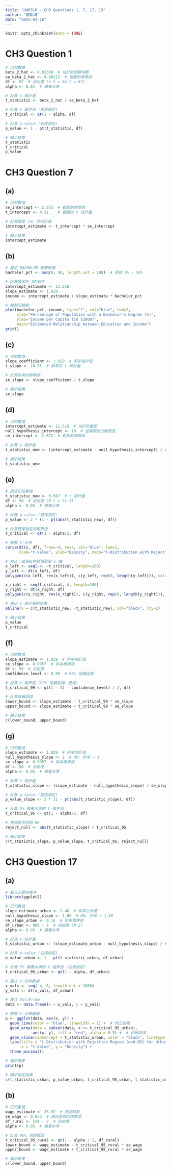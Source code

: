 ```yaml
---
title: "HW0310 - CH3 Questions 1, 7, 17, 19"
author: "鄭凱鴻"
date: "2025-03-16"
---
```


```r
knitr::opts_chunk$set(echo = TRUE)
```

# **CH3 Question 1**

```r
# 已知數據
beta_2_hat <- 0.01309  # 估計的回歸係數
se_beta_2_hat <- 0.00215  # 係數的標準誤
df <- 62  # 自由度 (n-2 = 64-2 = 62)
alpha <- 0.01  # 顯著水準

# 計算 t-統計量
t_statistic <- beta_2_hat / se_beta_2_hat

# 計算 t 臨界值 (右尾檢定)
t_critical <- qt(1 - alpha, df)

# 計算 p-value (右尾檢定)
p_value <- 1 - pt(t_statistic, df)

# 顯示結果
t_statistic
t_critical
p_value
```

# **CH3 Question 7**

## **(a) **

```r
# 已知數值
se_intercept <- 2.672  # 截距的標準誤
t_intercept <- 4.31    # 截距的 t 統計量

# 計算截距 (a) 的估計值
intercept_estimate <- t_intercept * se_intercept

# 顯示結果
intercept_estimate
```

## **(b) **

```r
# 設定 BACHELOR 變數範圍
bachelor_pct <- seq(0, 50, length.out = 100)  # 假設 0% ~ 50%

# 計算預測的 INCOME
intercept_estimate <- 11.516
slope_estimate <- 1.029
income <- intercept_estimate + slope_estimate * bachelor_pct

# 繪製回歸線
plot(bachelor_pct, income, type="l", col="blue", lwd=2, 
     xlab="Percentage of Population with a Bachelor's Degree (%)", 
     ylab="Income per Capita (in $1000)", 
     main="Estimated Relationship between Education and Income")
grid()
```

## **(c) **

```r
# 已知數值
slope_coefficient <- 1.029  # 斜率估計值
t_slope <- 10.75  # 斜率的 t 統計量

# 計算斜率的標準誤
se_slope <- slope_coefficient / t_slope

# 顯示結果
se_slope
```

## **(d) **

```r
# 已知數值
intercept_estimate <- 11.516  # 估計的截距
null_hypothesis_intercept <- 10  # 虛無假設的截距值
se_intercept <- 2.672  # 截距的標準誤

# 計算 t-統計量
t_statistic_new <- (intercept_estimate - null_hypothesis_intercept) / se_intercept

# 顯示結果
t_statistic_new
```

## **(e) **

```r
# 設定已知數值
t_statistic_new <- 0.567  # t 統計量
df <- 50  # 自由度 (N-1 = 51-1)
alpha <- 0.05  # 顯著水準

# 計算 p-value (雙尾檢定)
p_value <- 2 * (1 - pt(abs(t_statistic_new), df))

# 計算雙尾檢定的臨界值
t_critical <- qt(1 - alpha/2, df)

# 繪製 t-分佈
curve(dt(x, df), from=-4, to=4, col="blue", lwd=2, 
      xlab="t-Value", ylab="Density", main="t-Distribution with Rejection Region (α=0.05)")

# 修正：確保紅色區域緊貼 x 軸
x_left <- seq(-4, -t_critical, length=100)
y_left <- dt(x_left, df)
polygon(c(x_left, rev(x_left)), c(y_left, rep(0, length(y_left))), col=rgb(1,0,0,0.5))

x_right <- seq(t_critical, 4, length=100)
y_right <- dt(x_right, df)
polygon(c(x_right, rev(x_right)), c(y_right, rep(0, length(y_right))), col=rgb(1,0,0,0.5))

# 畫出 t-統計量的位置
abline(v = c(t_statistic_new, -t_statistic_new), col="black", lty=2)

# 顯示結果
p_value
t_critical
```

## **(f) **

```r
# 已知數值
slope_estimate <- 1.029  # 斜率估計值
se_slope <- 0.0957  # 斜率標準誤
df <- 50  # 自由度
confidence_level <- 0.99  # 99% 信賴區間

# 計算 t 臨界值 (99% 信賴區間，雙尾)
t_critical_99 <- qt(1 - (1 - confidence_level) / 2, df)

# 計算信賴區間
lower_bound <- slope_estimate - t_critical_99 * se_slope
upper_bound <- slope_estimate + t_critical_99 * se_slope

# 顯示結果
c(lower_bound, upper_bound)
```

## **(g) **

```r
# 已知數值
slope_estimate <- 1.029  # 斜率估計值
null_hypothesis_slope <- 1  # H0: 斜率 = 1
se_slope <- 0.0957  # 斜率標準誤
df <- 50  # 自由度
alpha <- 0.05  # 顯著水準

# 計算 t-統計量
t_statistic_slope <- (slope_estimate - null_hypothesis_slope) / se_slope

# 計算 p-value (雙尾檢定)
p_value_slope <- 2 * (1 - pt(abs(t_statistic_slope), df))

# 計算 5% 顯著水準的 t-臨界值
t_critical_95 <- qt(1 - alpha/2, df)

# 檢查是否拒絕 H0
reject_null <- abs(t_statistic_slope) > t_critical_95

# 顯示結果
c(t_statistic_slope, p_value_slope, t_critical_95, reject_null)
```

# **CH3 Question 17**

## **(a) **

```r
# 載入必要的套件
library(ggplot2)

# 已知數值
slope_estimate_urban <- 2.46  # 斜率估計值
null_hypothesis_slope <- 1.80  # H0: 斜率 = 1.80
se_slope_urban <- 0.16  # 斜率標準誤
df_urban <- 986 - 2  # 自由度 (N-2)
alpha <- 0.05  # 顯著水準

# 計算 t-統計量
t_statistic_urban <- (slope_estimate_urban - null_hypothesis_slope) / se_slope_urban

# 計算 p-value (右尾檢定)
p_value_urban <- 1 - pt(t_statistic_urban, df_urban)

# 計算 5% 顯著水準的 t-臨界值 (右尾檢定)
t_critical_95_urban <- qt(1 - alpha, df_urban)

# 建立 t-分佈數據
x_vals <- seq(-4, 6, length.out = 1000)
y_vals <- dt(x_vals, df_urban)

# 建立 DataFrame
data <- data.frame(x = x_vals, y = y_vals)

# 繪製 t-分佈曲線
p <- ggplot(data, aes(x, y)) +
  geom_line(color = "blue", linewidth = 1) +  # 修正這裡
  geom_area(data = subset(data, x >= t_critical_95_urban), 
            aes(x, y), fill = "red", alpha = 0.5) +  # 拒絕區域
  geom_vline(xintercept = t_statistic_urban, color = "black", linetype = "dashed") +  # 標示 t-統計量
  labs(title = "t-Distribution with Rejection Region (α=0.05) for Urban Regression",
       x = "t-Value", y = "Density") +
  theme_minimal()

# 顯示圖表
print(p)

# 顯示檢定結果
c(t_statistic_urban, p_value_urban, t_critical_95_urban, t_statistic_urban > t_critical_95_urban)
```

## **(b) **

```r
# 已知數值
wage_estimate <- 23.92  # 預測時薪
se_wage <- 0.833  # 題目提供的標準誤
df_rural <- 214 - 2  # 自由度
alpha <- 0.05  # 顯著水準

# 計算 95% 信賴區間
t_critical_95_rural <- qt(1 - alpha / 2, df_rural)
lower_bound <- wage_estimate - t_critical_95_rural * se_wage
upper_bound <- wage_estimate + t_critical_95_rural * se_wage

# 顯示結果
c(lower_bound, upper_bound)
```

